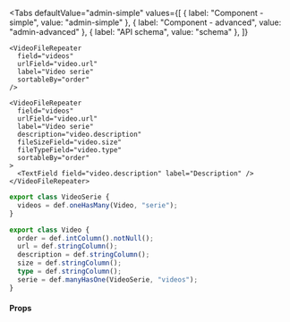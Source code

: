 
<Tabs
  defaultValue="admin-simple"
  values={[
    { label: "Component - simple", value: "admin-simple" },
    { label: "Component - advanced", value: "admin-advanced" },
    { label: "API schema", value: "schema" },
  ]}
>
  <TabItem value="admin-simple">

```tsx
<VideoFileRepeater
  field="videos"
  urlField="video.url"
  label="Video serie"
  sortableBy="order"
/>
```

  </TabItem>

  <TabItem value="admin-advanced">

```tsx
<VideoFileRepeater
  field="videos"
  urlField="video.url"
  label="Video serie"
  description="video.description"
  fileSizeField="video.size"
  fileTypeField="video.type"
  sortableBy="order"
>
  <TextField field="video.description" label="Description" />
</VideoFileRepeater>
```

  </TabItem>

  <TabItem value="schema">

```ts
export class VideoSerie {
  videos = def.oneHasMany(Video, "serie");
}

export class Video {
  order = def.intColumn().notNull();
  url = def.stringColumn();
  description = def.stringColumn();
  size = def.stringColumn();
  type = def.stringColumn();
  serie = def.manyHasOne(VideoSerie, "videos");
}
```

  </TabItem>
</Tabs>

#### Props

<PropsTable>
  <SharedProps.field required />
  <SharedProps.urlField required />
  <SharedProps.label required />
  <SharedProps.sortableBy />
  <SharedProps.orderBy />
  <SharedProps.description />
  <SharedProps.fileNameField />
  <SharedProps.fileSizeField />
  <SharedProps.fileTypeField />
  <SharedProps.enableAddingNew />
  <SharedProps.acceptFile />
  <SharedProps.acceptMimeTypes />
</PropsTable>
